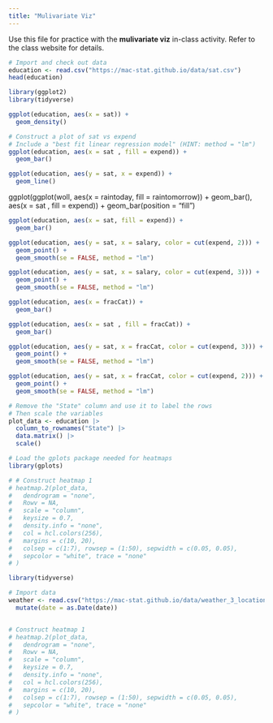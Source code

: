 ```yaml
---
title: "Mulivariate Viz"
---
```


Use this file for practice with the **mulivariate viz** in-class activity.  Refer to the class website for details.
```r
# Import and check out data
education <- read.csv("https://mac-stat.github.io/data/sat.csv")
head(education)

```
```r
library(ggplot2)
library(tidyverse)
```
```r

ggplot(education, aes(x = sat)) + 
  geom_density()
```
```r
# Construct a plot of sat vs expend
# Include a "best fit linear regression model" (HINT: method = "lm")
ggplot(education, aes(x = sat , fill = expend)) + 
  geom_bar()
```
```r
ggplot(education, aes(y = sat, x = expend)) + 
  geom_line()
```
ggplot(ggplot(woll, aes(x = raintoday, fill = raintomorrow)) + 
  geom_bar(), aes(x = sat , fill = expend)) + 
  geom_bar(position = "fill")
```r
ggplot(education, aes(x = sat, fill = expend)) + 
  geom_bar()
```
```r
ggplot(education, aes(y = sat, x = salary, color = cut(expend, 2))) + 
  geom_point() + 
  geom_smooth(se = FALSE, method = "lm")
```
```r
ggplot(education, aes(y = sat, x = salary, color = cut(expend, 3))) + 
  geom_point() + 
  geom_smooth(se = FALSE, method = "lm")
```
```r
ggplot(education, aes(x = fracCat)) +
  geom_bar()
```

```r
ggplot(education, aes(x = sat , fill = fracCat)) + 
  geom_bar()
```

```r
ggplot(education, aes(y = sat, x = fracCat, color = cut(expend, 3))) + 
  geom_point() + 
  geom_smooth(se = FALSE, method = "lm")
```
```r
ggplot(education, aes(y = sat, x = fracCat, color = cut(expend, 2))) + 
  geom_point() + 
  geom_smooth(se = FALSE, method = "lm")
```

```r
# Remove the "State" column and use it to label the rows
# Then scale the variables
plot_data <- education |> 
  column_to_rownames("State") |> 
  data.matrix() |> 
  scale()

# Load the gplots package needed for heatmaps
library(gplots)

# # Construct heatmap 1
# heatmap.2(plot_data,
#   dendrogram = "none",
#   Rowv = NA, 
#   scale = "column",
#   keysize = 0.7, 
#   density.info = "none",
#   col = hcl.colors(256), 
#   margins = c(10, 20),
#   colsep = c(1:7), rowsep = (1:50), sepwidth = c(0.05, 0.05),
#   sepcolor = "white", trace = "none"
# )
```

```r
library(tidyverse)

# Import data
weather <- read.csv("https://mac-stat.github.io/data/weather_3_locations.csv") |> 
  mutate(date = as.Date(date))  


# Construct heatmap 1
# heatmap.2(plot_data,
#   dendrogram = "none",
#   Rowv = NA, 
#   scale = "column",
#   keysize = 0.7, 
#   density.info = "none",
#   col = hcl.colors(256), 
#   margins = c(10, 20),
#   colsep = c(1:7), rowsep = (1:50), sepwidth = c(0.05, 0.05),
#   sepcolor = "white", trace = "none"
# )
```

